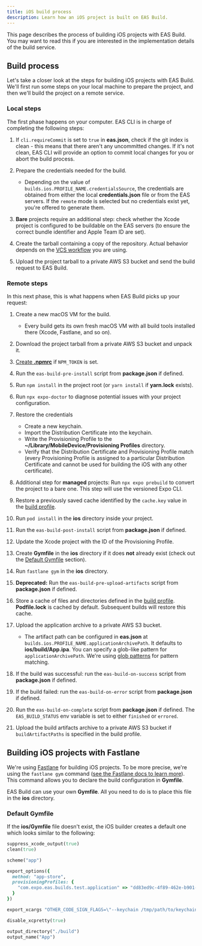 ```yaml
---
title: iOS build process
description: Learn how an iOS project is built on EAS Build.
---
```


This page describes the process of building iOS projects with EAS Build. You may want to read this if you are interested in the implementation details of the build service.

## Build process

Let's take a closer look at the steps for building iOS projects with EAS Build. We'll first run some steps on your local machine to prepare the project, and then we'll build the project on a remote service.

### Local steps

The first phase happens on your computer. EAS CLI is in charge of completing the following steps:

1. If `cli.requireCommit` is set to `true` in **eas.json**, check if the git index is clean - this means that there aren't any uncommitted changes. If it's not clean, EAS CLI will provide an option to commit local changes for you or abort the build process.
1. Prepare the credentials needed for the build.

   - Depending on the value of `builds.ios.PROFILE_NAME.credentialsSource`, the credentials are obtained from either the local **credentials.json** file or from the EAS servers. If the `remote` mode is selected but no credentials exist yet, you're offered to generate them.

1. **Bare** projects require an additional step: check whether the Xcode project is configured to be buildable on the EAS servers (to ensure the correct bundle identifier and Apple Team ID are set).
1. Create the tarball containing a copy of the repository. Actual behavior depends on the [VCS workflow](https://expo.fyi/eas-vcs-workflow) you are using.
1. Upload the project tarball to a private AWS S3 bucket and send the build request to EAS Build.

### Remote steps

In this next phase, this is what happens when EAS Build picks up your request:

1. Create a new macOS VM for the build.

   - Every build gets its own fresh macOS VM with all build tools installed there (Xcode, Fastlane, and so on).

1. Download the project tarball from a private AWS S3 bucket and unpack it.
1. [Create **.npmrc**](/build-reference/private-npm-packages) if `NPM_TOKEN` is set.
1. Run the `eas-build-pre-install` script from **package.json** if defined.
1. Run `npm install` in the project root (or `yarn install` if **yarn.lock** exists).
1. Run `npx expo-doctor` to diagnose potential issues with your project configuration.
1. Restore the credentials

   - Create a new keychain.
   - Import the Distribution Certificate into the keychain.
   - Write the Provisioning Profile to the **~/Library/MobileDevice/Provisioning Profiles** directory.
   - Verify that the Distribution Certificate and Provisioning Profile match (every Provisioning Profile is assigned to a particular Distribution Certificate and cannot be used for building the iOS with any other certificate).

1. Additional step for **managed** projects: Run `npx expo prebuild` to convert the project to a bare one. This step will use the versioned Expo CLI.
1. Restore a previously saved cache identified by the `cache.key` value in the [build profile](/build/eas-json).
1. Run `pod install` in the **ios** directory inside your project.
1. Run the `eas-build-post-install` script from **package.json** if defined.
1. Update the Xcode project with the ID of the Provisioning Profile.
1. Create **Gymfile** in the **ios** directory if it does **not** already exist (check out the [Default Gymfile](#default-gymfile) section).
1. Run `fastlane gym` in the **ios** directory.
1. **Deprecated:** Run the `eas-build-pre-upload-artifacts` script from **package.json** if defined.
1. Store a cache of files and directories defined in the [build profile](/build/eas-json). **Podfile.lock** is cached by default. Subsequent builds will restore this cache.
1. Upload the application archive to a private AWS S3 bucket.

   - The artifact path can be configured in **eas.json** at `builds.ios.PROFILE_NAME.applicationArchivePath`. It defaults to **ios/build/App.ipa**. You can specify a glob-like pattern for `applicationArchivePath`. We're using [glob patterns](https://github.com/isaacs/node-glob#glob-primer) for pattern matching.

1. If the build was successful: run the `eas-build-on-success` script from **package.json** if defined.
1. If the build failed: run the `eas-build-on-error` script from **package.json** if defined.
1. Run the `eas-build-on-complete` script from **package.json** if defined. The `EAS_BUILD_STATUS` env variable is set to either `finished` or `errored`.
1. Upload the build artifacts archive to a private AWS S3 bucket if `buildArtifactPaths` is specified in the build profile.

## Building iOS projects with Fastlane

We're using [Fastlane](https://fastlane.tools/) for building iOS projects. To be more precise, we're using the `fastlane gym` command ([see the Fastlane docs to learn more](https://docs.fastlane.tools/actions/gym/)). This command allows you to declare the build configuration in **Gymfile**.

EAS Build can use your own **Gymfile**. All you need to do is to place this file in the **ios** directory.

### Default Gymfile

If the **ios/Gymfile** file doesn't exist, the iOS builder creates a default one which looks similar to the following:

```rb ios/Gymfile
suppress_xcode_output(true)
clean(true)

scheme("app")

export_options({
  method: "app-store",
  provisioningProfiles: {
    "com.expo.eas.builds.test.application" => "dd83ed9c-4f89-462e-b901-60ae7fe6d737"
  }
})

export_xcargs "OTHER_CODE_SIGN_FLAGS=\"--keychain /tmp/path/to/keychain\""

disable_xcpretty(true)

output_directory("./build")
output_name("App")
```

